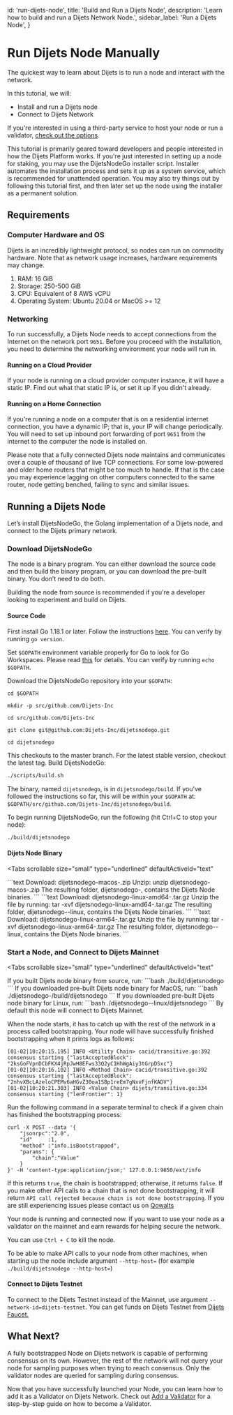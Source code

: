 
  id: 'run-dijets-node',
  title: 'Build and Run a Dijets Node',
  description: 'Learn how to build and run a Dijets Network Node.',
  sidebar_label: 'Run a Dijets Node',
}

# Run Dijets Node Manually

The quickest way to learn about Dijets is to run a node and interact with the network.

In this tutorial, we will:

- Install and run a Dijets node
- Connect to Dijets Network

<Admonition type="info">

If you're interested in using a third-party service to host your node or run a
validator, [check out the options](../README.md#build).

</Admonition>

This tutorial is primarily geared toward developers and people interested in how
the Dijets Platform works. If you're just interested in setting up a node for
staking, you may use the DijetsNodeGo installer script.  Installer automates
the installation process and sets it up as a system service, which is
recommended for unattended operation. You may also try things out by following
this tutorial first, and then later set up the node using the installer as a
permanent solution.

## Requirements

### Computer Hardware and OS

Dijets is an incredibly lightweight protocol, so nodes can run on commodity
hardware. Note that as network usage increases, hardware requirements may
change.

1. RAM: 16 GiB
1. Storage: 250-500 GiB
1. CPU: Equivalent of 8 AWS vCPU
1. Operating System: Ubuntu 20.04 or MacOS &gt;= 12

### Networking

To run successfully, a Dijets Node needs to accept connections from the Internet
on the network port `9651`. Before you proceed with the installation, you need
to determine the networking environment your node will run in.

#### Running on a Cloud Provider

If your node is running on a cloud provider computer instance, it will have a
static IP. Find out what that static IP is, or set it up if you didn't already.

#### Running on a Home Connection

If you're running a node on a computer that is on a residential internet
connection, you have a dynamic IP; that is, your IP will change periodically.
You will need to set up inbound port forwarding of port `9651` from the internet
to the computer the node is installed on.

<Admonition type="warning">

Please note that a fully connected Dijets node maintains and communicates
over a couple of thousand of live TCP connections. For some low-powered and
older home routers that might be too much to handle. If that is the case you may
experience lagging on other computers connected to the same router, node getting
benched, failing to sync and similar issues.

</Admonition>

## Running a Dijets Node

Let’s install DijetsNodeGo, the Golang implementation of a Dijets node, and
connect to the Dijets primary network.

### Download DijetsNodeGo

The node is a binary program. You can either download the source code and then
build the binary program, or you can download the pre-built binary. You don’t
need to do both.

Building the node from source is recommended if you're a developer looking to
experiment and build on Dijets.

#### **Source Code**

First install Go 1.18.1 or later. Follow the instructions
[here](https://golang.org/doc/install). You can verify by running `go version`.

Set `$GOPATH` environment variable properly for Go to look for Go Workspaces.
Please read [this](./create-local-network#setting-bin-in-your-path) for details. You can verify
by running `echo $GOPATH`.

Download the DijetsNodeGo repository into your `$GOPATH`:

```text
cd $GOPATH
```
```text
mkdir -p src/github.com/Dijets-Inc
```
```text
cd src/github.com/Dijets-Inc
```
```text
git clone git@github.com:Dijets-Inc/dijetsnodego.git
```
```text
cd dijetsnodego
```

<Admonition type="info">
This checkouts to the master branch. For the latest stable version, checkout the latest tag.
</Admonition>
Build DijetsNodeGo:

```bash
./scripts/build.sh
```

The binary, named `dijetsnodego`, is in `dijetsnodego/build`. If you've followed
the instructions so far, this will be within your `$GOPATH` at:
`$GOPATH/src/github.com/Dijets-Inc/dijetsnodego/build`.

To begin running DijetsNodeGo, run the following (hit Ctrl+C to stop your node):

```bash
./build/dijetsnodego
```

#### Dijets Node Binary

<Tabs
  scrollable
  size="small"
  type="underlined"
  defaultActiveId="text"
>
<TabPanel id="text" label="Mac OS">
```text
Download: dijetsnodego-macos-<VERSION>.zip
Unzip: unzip dijetsnodego-macos-<VERSION>.zip 
The resulting folder, dijetsnodego-<VERSION>, contains the Dijets Node binaries.
```
</TabPanel>
<TabPanel id="before" label="Linux">
```text
Download: dijetsnodego-linux-amd64-<VERSION>.tar.gz
Unzip the file by running: tar -xvf dijetsnodego-linux-amd64-<VERSION>.tar.gz
The resulting folder, dijetsnodego-<VERSION>-linux, contains the Dijets Node binaries.
```
</TabPanel>
<TabPanel id="after" label="Raspberry Pi">
```text
Download: dijetsnodego-linux-arm64-<VERSION>.tar.gz
Unzip the file by running: tar -xvf dijetsnodego-linux-arm64-<VERSION>.tar.gz
The resulting folder, dijetsnodego-<VERSION>-linux, contains the Dijets Node binaries.
```
</TabPanel>
</Tabs>

### Start a Node, and Connect to Dijets Mainnet

<Tabs
  scrollable
  size="small"
  type="underlined"
  defaultActiveId="text"
>
<TabPanel id="text" label="Source Builds">
If you built Dijets node binary from source, run:
```bash
./build/dijetsnodego
```
</TabPanel>
<TabPanel id="before" label="Pre-built Mac OS Binaries">
If you downloaded pre-built Dijets node binary for MacOS, run:
```bash
./dijetsnodego-<VERSION>/build/dijetsnodego
```
</TabPanel>
<TabPanel id="after" label="Pre-built Linux Binaries">
If you downloaded pre-built Dijets node binary for Linux, run:
```bash
./dijetsnodego-<VERSION>-linux/dijetsnodego
```
</TabPanel>
</Tabs>
By default this node will connect to Dijets Mainnet.

When the node starts, it has to catch up with the rest of the
network in a process called bootstrapping. Your node will have successfully finished bootstrapping
when it prints logs as follows:

```text
[01-02|10:20:15.195] INFO <Utility Chain> cacid/transitive.go:392 consensus starting {"lastAcceptedBlock": "2ksGoFVpnDCbFKX4jRpJwH8EFws33Q2yC1HhWgAiy3tGrpDSxc"}
[01-02|10:20:16.102] INFO <Method Chain> cacid/transitive.go:392 consensus starting {"lastAcceptedBlock": "2nhvXBcLAzeloCPEMv6aHGvZ30oa1SBp1reEm7gNxvFjnfKADV"}
[01-02|10:20:21.303] INFO <Value Chain> dijets/transitive.go:334 consensus starting {"lenFrontier": 1}
```

Run the following command in a separate terminal to check if a given chain has finished the bootstrapping process:

```text
curl -X POST --data '{
    "jsonrpc":"2.0",
    "id"     :1,
    "method" :"info.isBootstrapped",
    "params": {
        "chain":"Value"
    }
}' -H 'content-type:application/json;' 127.0.0.1:9650/ext/info
```

If this returns `true`, the chain is bootstrapped; otherwise, it returns
`false`. If you make other API calls to a chain that is not done bootstrapping,
it will return `API call rejected because chain is not done bootstrapping`. If
you are still experiencing issues please contact us on
[Qowalts](https://redirect.dijets.io/#/#dijets-support:dijets.org)

Your node is running and connected now. If you want to use your node as a
validator on the mainnet and earn rewards for helping secure the network.

You can use `Ctrl + C` to kill the node.

To be able to make API calls to your node from other machines, when starting up
the node include argument `--http-host=` (for example `./build/dijetsnodego
--http-host=`)

#### Connect to Dijets Testnet

To connect to the Dijets Testnet instead of the Mainnet, use argument
`--network-id=dijets-testnet`. You can get funds on Dijets Testnet from
[Dijets Faucet.](https://faucet.dijets.io/)

## What Next?

A fully bootstrapped Node on Dijets network is capable of performing consensus on its own.
However, the rest of the network will not query your node for sampling purposes when trying to reach consensus.
Only the validator nodes are queried for sampling during consensus.

Now that you have successfully launched your Node, you can learn how to add it as a Validator on Dijets Network.
Check out [Add a Validator](/docs/guides/nodes/validator-nodes) for a step-by-step guide on how to become a Validator.

